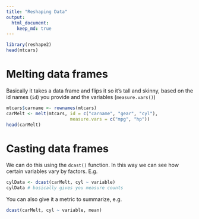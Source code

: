 ```yaml
---
title: "Reshaping Data"
output: 
  html_document:
    keep_md: true
---
```


```r
library(reshape2)
head(mtcars)
```

# Melting data frames

Basically it takes a data frame and flips it so it's tall and skinny, based on the id names (`id`) you provide and the variables (`measure.vars()`)
```r
mtcars$carname <- rownames(mtcars)
carMelt <- melt(mtcars, id = c("carname", "gear", "cyl"), 
                        measure.vars = c("mpg", "hp"))
head(carMelt)
```

# Casting data frames

We can do this using the `dcast()` function. In this way we can see how certain variables vary by factors. E.g. 

```r
cylData <- dcast(carMelt, cyl ~ variable)
cylData # basically gives you measure counts
```

You can also give it a metric to summarize, e.g.
```r
dcast(carMelt, cyl ~ variable, mean)
```